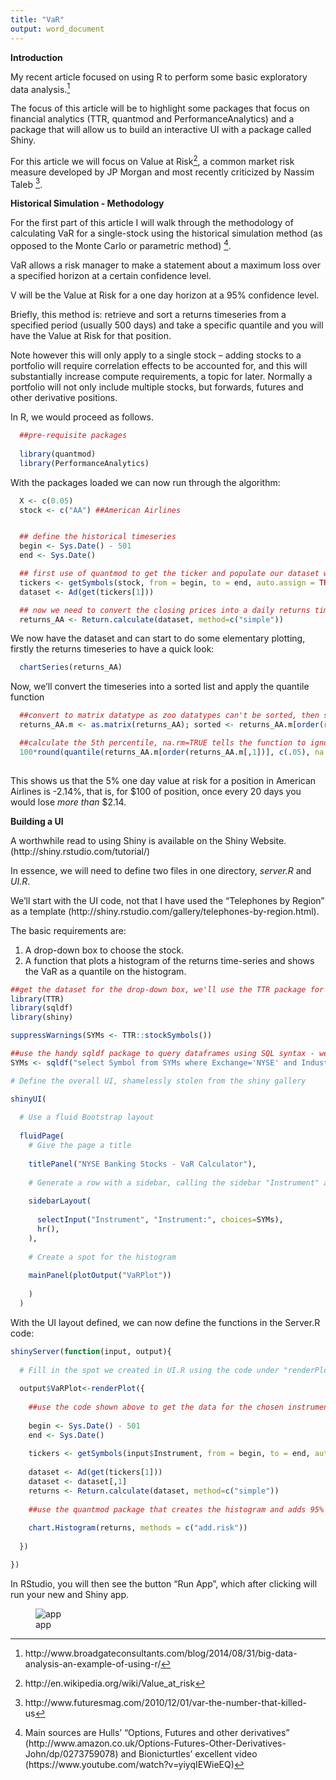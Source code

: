```yaml
---
title: "VaR"
output: word_document
---
```


**Introduction**

My recent article focused on using R to perform some basic exploratory data analysis.[^1]   

The focus of this article will be to highlight some packages that focus on financial analytics (TTR, quantmod and PerformanceAnalytics) and a package that will allow us to build an interactive UI with a package called Shiny.

For this article we will focus on Value at Risk[^2], a common market risk measure developed by JP Morgan and most recently criticized by Nassim Taleb [^3].



**Historical Simulation - Methodology**

For the first part of this article I will walk through the methodology of calculating VaR for a single-stock using the historical simulation method (as opposed to the Monte Carlo or parametric method) [^4]. 

VaR allows a risk manager to make a statement about a maximum loss over a specified horizon at a certain confidence level.

V will be the Value at Risk for a one day horizon at a 95% confidence level.  

Briefly, this method is:  retrieve and sort a returns timeseries from a specified period (usually 500 days) and take a specific quantile and you will have the Value at Risk for that position.   

Note however this will only apply to a single stock – adding stocks to a portfolio will require correlation effects to be accounted for, and this will substantially increase compute requirements, a topic for later.  Normally a portfolio will not only include multiple stocks, but forwards, futures and other derivative positions.

In R, we would proceed as follows.

```r

  ##pre-requisite packages
  
  library(quantmod)
  library(PerformanceAnalytics)
```

With the packages loaded we can now run through the algorithm:

```r

  X <- c(0.05)
  stock <- c("AA") ##American Airlines


  ## define the historical timeseries
  begin <- Sys.Date() - 501 
  end <- Sys.Date()   

  ## first use of quantmod to get the ticker and populate our dataset with the timeseries of Adjusted closing price
  tickers <- getSymbols(stock, from = begin, to = end, auto.assign = TRUE)  
  dataset <- Ad(get(tickers[1]))  

  ## now we need to convert the closing prices into a daily returns timeseries - we will use the Performance Analytics package
  returns_AA <- Return.calculate(dataset, method=c("simple"))
```

We now have the dataset and can start to do some elementary plotting, firstly the returns timeseries to have a quick look:

```r

  chartSeries(returns_AA)

```

Now, we'll convert the timeseries into a sorted list and apply the quantile function
```r

  ##convert to matrix datatype as zoo datatypes can't be sorted, then sort ascending
  returns_AA.m <- as.matrix(returns_AA); sorted <- returns_AA.m[order(returns_AA.m[,1])]   

  ##calculate the 5th percentile, na.rm=TRUE tells the function to ignore NA values (not available values)
  100*round(quantile(returns_AA.m[order(returns_AA.m[,1])], c(.05), na.rm=TRUE), 4)   
  
```

This shows us that the 5% one day value at risk for a position in American Airlines is -2.14%, that is, for $100 of position, once every 20 days you would lose *more than* $2.14.

**Building a UI**

A worthwhile read to using Shiny is available on the Shiny Website. (http://shiny.rstudio.com/tutorial/)

In essence, we will need to define two files in one directory, *server.R* and *UI.R*.  

We'll start with the UI code, not that I have used the "Telephones by Region" as a template (http://shiny.rstudio.com/gallery/telephones-by-region.html).

The basic requirements are:

1. A drop-down box to choose the stock.
2. A function that plots a histogram of the returns time-series and shows the VaR as a quantile on the histogram.

```r

##get the dataset for the drop-down box, we'll use the TTR package for downloading a vector of stocks, and load this into the variable SYMs
library(TTR)
library(sqldf)
library(shiny)

suppressWarnings(SYMs <- TTR::stockSymbols())

##use the handy sqldf package to query dataframes using SQL syntax - we'll focus on Banking stocks on the NYSE.
SYMs <- sqldf("select Symbol from SYMs where Exchange='NYSE' and Industry like '%Banks%'")

# Define the overall UI, shamelessly stolen from the shiny gallery

shinyUI(
  
  # Use a fluid Bootstrap layout
  
  fluidPage(
    # Give the page a title
    
    titlePanel("NYSE Banking Stocks - VaR Calculator"),        
    
    # Generate a row with a sidebar, calling the sidebar "Instrument" and populating the choices with the vector SYMs
    
    sidebarLayout(
      
      selectInput("Instrument", "Instrument:", choices=SYMs),
      hr(),
    ),      
    
    # Create a spot for the histogram
    
    mainPanel(plotOutput("VaRPlot"))
    
    )
  )

```

With the UI layout defined, we can now define the functions in the Server.R code:

```r

shinyServer(function(input, output){
 
  # Fill in the spot we created in UI.R using the code under "renderPlot"
  
  output$VaRPlot<-renderPlot({
    
    ##use the code shown above to get the data for the chosen instrument captured in input$Instrument
    
    begin <- Sys.Date() - 501 
    end <- Sys.Date()   
    
    tickers <- getSymbols(input$Instrument, from = begin, to = end, auto.assign = TRUE)
    
    dataset <- Ad(get(tickers[1]))
    dataset <- dataset[,1]
    returns <- Return.calculate(dataset, method=c("simple"))
    
    ##use the quantmod package that creates the histogram and adds 95% VaR using the add.risk method
    
    chart.Histogram(returns, methods = c("add.risk"))
   
  })

})
```

In RStudio, you will then see the button "Run App", which after clicking will run your new and Shiny app.

![app](figures/shiny_app.jpeg)

[^1]: http://www.broadgateconsultants.com/blog/2014/08/31/big-data-analysis-an-example-of-using-r/
[^2]: http://en.wikipedia.org/wiki/Value_at_risk
[^3]: http://www.futuresmag.com/2010/12/01/var-the-number-that-killed-us
[^4]: Main sources are Hulls' "Options, Futures and other derivatives"  (http://www.amazon.co.uk/Options-Futures-Other-Derivatives-John/dp/0273759078) and Bionicturtles' excellent video (https://www.youtube.com/watch?v=yiyqIEWieEQ)
